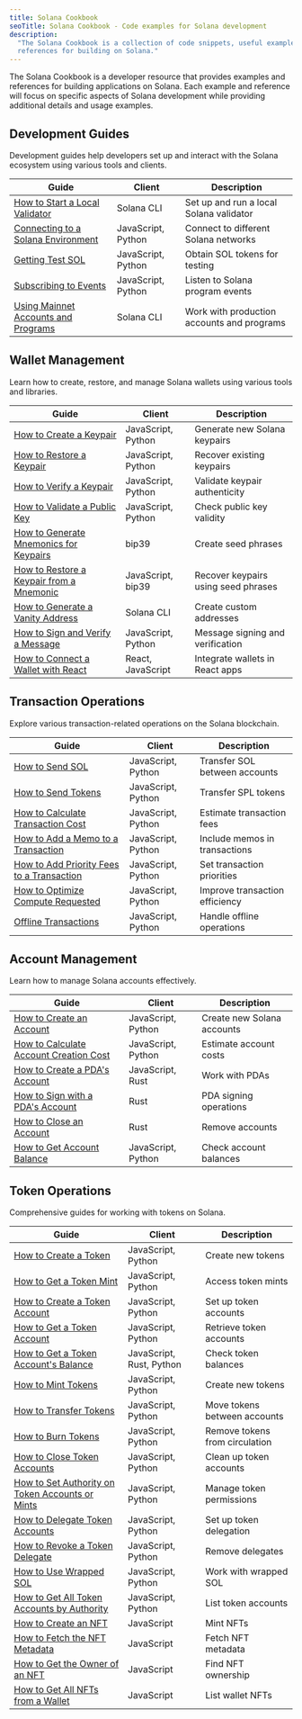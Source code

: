 ```yaml
---
title: Solana Cookbook
seoTitle: Solana Cookbook - Code examples for Solana development
description:
  "The Solana Cookbook is a collection of code snippets, useful examples, and
  references for building on Solana."
---
```


The Solana Cookbook is a developer resource that provides examples and
references for building applications on Solana. Each example and reference will
focus on specific aspects of Solana development while providing additional
details and usage examples.

## Development Guides

Development guides help developers set up and interact with the Solana ecosystem
using various tools and clients.

| Guide                                                                                                   | Client     | Description                                |
| ------------------------------------------------------------------------------------------------------- | ---------- | ------------------------------------------ |
| [How to Start a Local Validator](/developers/cookbook/development/start-local-validator)                | Solana CLI | Set up and run a local Solana validator    |
| [Connecting to a Solana Environment](/developers/cookbook/development/connect-environment)              | JavaScript, Python | Connect to different Solana networks       |
| [Getting Test SOL](/developers/cookbook/development/test-sol)                                           | JavaScript, Python | Obtain SOL tokens for testing              |
| [Subscribing to Events](/developers/cookbook/development/subscribing-events)                            | JavaScript, Python | Listen to Solana program events            |
| [Using Mainnet Accounts and Programs](/developers/cookbook/development/using-mainnet-accounts-programs) | Solana CLI | Work with production accounts and programs |

## Wallet Management

Learn how to create, restore, and manage Solana wallets using various tools and
libraries.

| Guide                                                                                          | Client            | Description                         |
| ---------------------------------------------------------------------------------------------- | ----------------- | ----------------------------------- |
| [How to Create a Keypair](/developers/cookbook/wallets/create-keypair)                         | JavaScript, Python        | Generate new Solana keypairs        |
| [How to Restore a Keypair](/developers/cookbook/wallets/restore-keypair)                       | JavaScript, Python        | Recover existing keypairs           |
| [How to Verify a Keypair](/developers/cookbook/wallets/verify-keypair)                         | JavaScript, Python        | Validate keypair authenticity       |
| [How to Validate a Public Key](/developers/cookbook/wallets/check-publickey)                   | JavaScript, Python        | Check public key validity           |
| [How to Generate Mnemonics for Keypairs](/developers/cookbook/wallets/generate-mnemonic)       | bip39             | Create seed phrases                 |
| [How to Restore a Keypair from a Mnemonic](/developers/cookbook/wallets/restore-from-mnemonic) | JavaScript, bip39 | Recover keypairs using seed phrases |
| [How to Generate a Vanity Address](/developers/cookbook/wallets/generate-vanity-address)       | Solana CLI        | Create custom addresses             |
| [How to Sign and Verify a Message](/developers/cookbook/wallets/sign-message)                  | JavaScript, Python        | Message signing and verification    |
| [How to Connect a Wallet with React](/developers/cookbook/wallets/connect-wallet-react)        | React, JavaScript | Integrate wallets in React apps     |

## Transaction Operations

Explore various transaction-related operations on the Solana blockchain.

| Guide                                                                                            | Client     | Description                    |
| ------------------------------------------------------------------------------------------------ | ---------- | ------------------------------ |
| [How to Send SOL](/developers/cookbook/transactions/send-sol)                                    | JavaScript, Python | Transfer SOL between accounts  |
| [How to Send Tokens](/developers/cookbook/transactions/send-tokens)                              | JavaScript, Python | Transfer SPL tokens            |
| [How to Calculate Transaction Cost](/developers/cookbook/transactions/calculate-cost)            | JavaScript, Python | Estimate transaction fees      |
| [How to Add a Memo to a Transaction](/developers/cookbook/transactions/add-memo)                 | JavaScript, Python | Include memos in transactions  |
| [How to Add Priority Fees to a Transaction](/developers/cookbook/transactions/add-priority-fees) | JavaScript, Python | Set transaction priorities     |
| [How to Optimize Compute Requested](/developers/cookbook/transactions/optimize-compute)          | JavaScript, Python | Improve transaction efficiency |
| [Offline Transactions](/developers/cookbook/transactions/offline-transactions)                   | JavaScript, Python | Handle offline operations      |

## Account Management

Learn how to manage Solana accounts effectively.

| Guide                                                                                  | Client           | Description                |
| -------------------------------------------------------------------------------------- | ---------------- | -------------------------- |
| [How to Create an Account](/developers/cookbook/accounts/create-account)               | JavaScript, Python       | Create new Solana accounts |
| [How to Calculate Account Creation Cost](/developers/cookbook/accounts/calculate-rent) | JavaScript, Python       | Estimate account costs     |
| [How to Create a PDA's Account](/developers/cookbook/accounts/create-pda-account)      | JavaScript, Rust | Work with PDAs             |
| [How to Sign with a PDA's Account](/developers/cookbook/accounts/sign-with-pda)        | Rust             | PDA signing operations     |
| [How to Close an Account](/developers/cookbook/accounts/close-account)                 | Rust             | Remove accounts            |
| [How to Get Account Balance](/developers/cookbook/accounts/get-account-balance)        | JavaScript, Python       | Check account balances     |

## Token Operations

Comprehensive guides for working with tokens on Solana.

| Guide                                                                                                     | Client           | Description                    |
| --------------------------------------------------------------------------------------------------------- | ---------------- | ------------------------------ |
| [How to Create a Token](/developers/cookbook/tokens/create-mint-account)                                  | JavaScript, Python       | Create new tokens              |
| [How to Get a Token Mint](/developers/cookbook/tokens/get-token-mint)                                     | JavaScript, Python       | Access token mints             |
| [How to Create a Token Account](/developers/cookbook/tokens/create-token-account)                         | JavaScript, Python       | Set up token accounts          |
| [How to Get a Token Account](/developers/cookbook/tokens/get-token-account)                               | JavaScript, Python       | Retrieve token accounts        |
| [How to Get a Token Account's Balance](/developers/cookbook/tokens/get-token-balance)                     | JavaScript, Rust, Python | Check token balances           |
| [How to Mint Tokens](/developers/cookbook/tokens/mint-tokens)                                             | JavaScript, Python       | Create new tokens              |
| [How to Transfer Tokens](/developers/cookbook/tokens/transfer-tokens)                                     | JavaScript, Python       | Move tokens between accounts   |
| [How to Burn Tokens](/developers/cookbook/tokens/burn-tokens)                                             | JavaScript, Python       | Remove tokens from circulation |
| [How to Close Token Accounts](/developers/cookbook/tokens/close-token-accounts)                           | JavaScript, Python       | Clean up token accounts        |
| [How to Set Authority on Token Accounts or Mints](/developers/cookbook/tokens/set-update-token-authority) | JavaScript, Python       | Manage token permissions       |
| [How to Delegate Token Accounts](/developers/cookbook/tokens/approve-token-delegate)                      | JavaScript, Python       | Set up token delegation        |
| [How to Revoke a Token Delegate](/developers/cookbook/tokens/revoke-token-delegate)                       | JavaScript, Python       | Remove delegates               |
| [How to Use Wrapped SOL](/developers/cookbook/tokens/manage-wrapped-sol)                                  | JavaScript, Python       | Work with wrapped SOL          |
| [How to Get All Token Accounts by Authority](/developers/cookbook/tokens/get-all-token-accounts)          | JavaScript, Python       | List token accounts            |
| [How to Create an NFT](/developers/cookbook/tokens/create-nft)                                            | JavaScript       | Mint NFTs                      |
| [How to Fetch the NFT Metadata](/developers/cookbook/tokens/fetch-nft-metadata)                           | JavaScript       | Fetch NFT metadata             |
| [How to Get the Owner of an NFT](/developers/cookbook/tokens/get-nft-owner)                               | JavaScript       | Find NFT ownership             |
| [How to Get All NFTs from a Wallet](/developers/cookbook/tokens/fetch-all-nfts)                           | JavaScript       | List wallet NFTs               |
